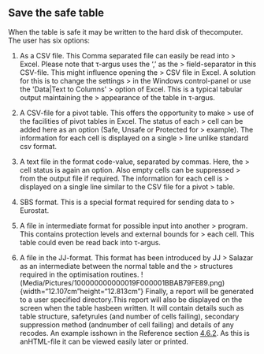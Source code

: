 ## Save the safe table
When the table is safe it may be written to the hard disk of thecomputer. The user has six options:

1.  As a CSV file. This Comma separated file can easily be read into
    > Excel. Please note that τ-argus uses the ',' as the
    > field-separator in this CSV-file. This might influence opening the
    > CSV file in Excel. A solution for this is to change the settings
    > in the Windows control-panel or use the \'Data\|Text to Columns\'
    > option of Excel. This is a typical tabular output maintaining the
    > appearance of the table in τ-argus.

2.  A CSV-file for a pivot table. This offers the opportunity to make
    > use of the facilities of pivot tables in Excel. The status of each
    > cell can be added here as an option (Safe, Unsafe or Protected for
    > example). The information for each cell is displayed on a single
    > line unlike standard csv format.

3.  A text file in the format code-value, separated by commas. Here, the
    > cell status is again an option. Also empty cells can be suppressed
    > from the output file if required. The information for each cell is
    > displayed on a single line similar to the CSV file for a pivot
    > table.

4.  SBS format. This is a special format required for sending data to
    > Eurostat.

5.  A file in intermediate format for possible input into another
    > program. This contains protection levels and external bounds for
    > each cell. This table could even be read back into τ-argus.

6.  A file in the JJ-format. This format has been introduced by JJ
    > Salazar as an intermediate between the normal table and the
    > structures required in the optimisation routines.
!(Media/Pictures/100000000000019F000001BBAB79FE89.png){width="12.107cm"height="12.813cm"}
Finally, a report will be generated to a user specified directory.This report will also be displayed on the screen when the table hasbeen written. It will contain details such as table structure, safetyrules (and number of cells failing), secondary suppression method (andnumber of cell failing) and details of any recodes. An example isshown in the Reference section [4.6.2](#anchor-114). As this is anHTML-file it can be viewed easily later or printed.


